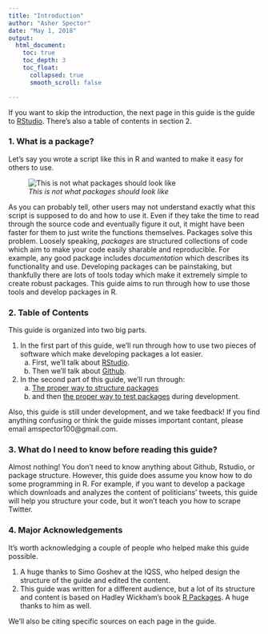 ```yaml
---
title: "Introduction"
author: "Asher Spector"
date: "May 1, 2018"
output: 
  html_document:
    toc: true
    toc_depth: 3
    toc_float:
      collapsed: true
      smooth_scroll: false

---
```


If you want to skip the introduction, the next page in this guide is the guide to [RStudio](./rstudioguide.html). There's also a table of contents in section $2$. 

### 1. What is a package?

Let's say you wrote a script like this in R and wanted to make it easy for others to use.

![*This is not what packages should look like*](Images/badexample.PNG)

As you can probably tell, other users may not understand exactly what this script is supposed to do and how to use it. Even if they take the time to read through the source code and eventually figure it out, it might have been faster for them to just write the functions themselves. Packages solve this problem. Loosely speaking, *packages* are structured collections of code which aim to make your code easily sharable and reproducible. For example, any good package includes *documentation* which describes its functionality and use. Developing packages can be painstaking, but thankfully there are lots of tools today which make it extremely simple to create robust packages. This guide aims to run through how to use those tools and develop packages in R.

### 2. Table of Contents

This guide is organized into two big parts. 

1. In the first part of this guide, we'll run through how to use two pieces of software  which make developing packages a lot easier. 
    a. First, we'll talk about [RStudio](./rstudioguide.html).
    b. Then we'll talk about [Github](./githubguide.html).
2. In the second part of this guide, we'll run through:
    a. [The proper way to structure packages](./packagedev.html)
    b. and then [the proper way to test packages](./testingguide.html) during development. 

Also, this guide is still under development, and we take feedback! If you find anything confusing or think the guide misses important contant, please email amspector100@gmail.com.

### 3. What do I need to know before reading this guide?

Almost nothing! You don't need to know anything about Github, Rstudio, or package structure. However, this guide does assume you know how to do some programming in R. For example, if you want to develop a package which downloads and analyzes the content of politicians' tweets, this guide will help you structure your code, but it won't teach you how to scrape Twitter. 

### 4. Major Acknowledgements

It's worth acknowledging a couple of people who helped make this guide possible.

1. A huge thanks to Simo Goshev at the IQSS, who helped design the structure of the guide and edited the content. 
2. This guide was written for a different audience, but a lot of its structure and content is based on Hadley Wickham's book [R Packages](http://r-pkgs.had.co.nz/). A huge thanks to him as well.

We'll also be citing specific sources on each page in the guide.




